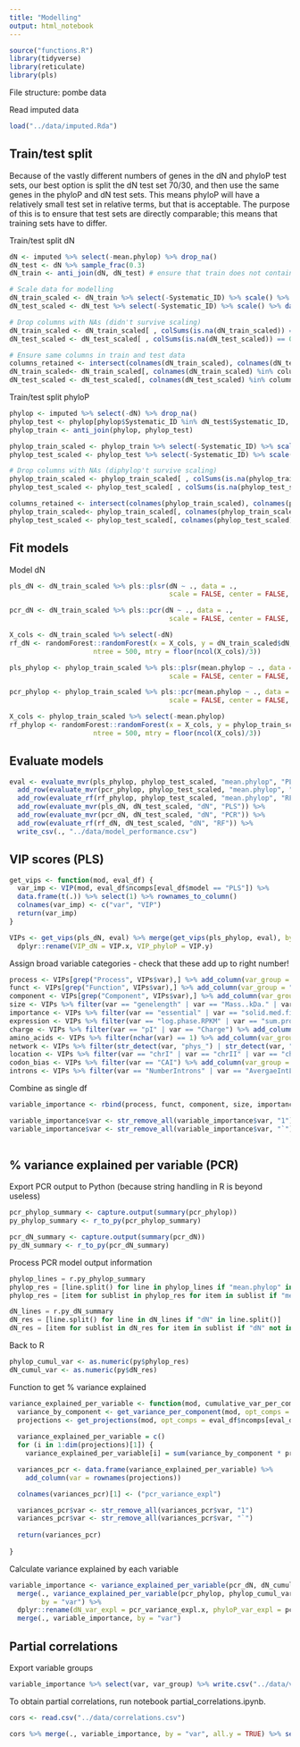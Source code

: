 ```yaml
---
title: "Modelling"
output: html_notebook
---
```


```r
source("functions.R")
library(tidyverse)
library(reticulate)
library(pls)
```

File structure:
pombe
    <notebooks/scripts>
data
    <data files>



Read imputed data
```r
load("../data/imputed.Rda")
```


## Train/test split
Because of the vastly different numbers of genes in the dN and phyloP test sets, 
our best option is split the dN test set 70/30, and then use the same genes in the
phyloP and dN test sets. This means phyloP will have a relatively small test set 
in relative terms, but that is acceptable. The purpose of this is to ensure that 
test sets are directly comparable; this means that training sets have to differ.

Train/test split dN
```r
dN <- imputed %>% select(-mean.phylop) %>% drop_na()
dN_test <- dN %>% sample_frac(0.3)
dN_train <- anti_join(dN, dN_test) # ensure that train does not contain any genes from test

# Scale data for modelling
dN_train_scaled <- dN_train %>% select(-Systematic_ID) %>% scale() %>% data.frame() %>% cbind(dN_train$Systematic_ID)
dN_test_scaled <- dN_test %>% select(-Systematic_ID) %>% scale() %>% data.frame() %>% cbind(dN_test$Systematic_ID)

# Drop columns with NAs (didn't survive scaling)
dN_train_scaled <- dN_train_scaled[ , colSums(is.na(dN_train_scaled)) == 0]
dN_test_scaled <- dN_test_scaled[ , colSums(is.na(dN_test_scaled)) == 0]

# Ensure same columns in train and test data
columns_retained <- intersect(colnames(dN_train_scaled), colnames(dN_test_scaled))
dN_train_scaled<- dN_train_scaled[, colnames(dN_train_scaled) %in% columns_retained]
dN_test_scaled <- dN_test_scaled[, colnames(dN_test_scaled) %in% columns_retained]
```

Train/test split phyloP
```r
phylop <- imputed %>% select(-dN) %>% drop_na()
phylop_test <- phylop[phylop$Systematic_ID %in% dN_test$Systematic_ID, ]
phylop_train <- anti_join(phylop, phylop_test)

phylop_train_scaled <- phylop_train %>% select(-Systematic_ID) %>% scale() %>% data.frame() %>% cbind(phylop_train$Systematic_ID)
phylop_test_scaled <- phylop_test %>% select(-Systematic_ID) %>% scale() %>% data.frame() %>% cbind(phylop_test$Systematic_ID)

# Drop columns with NAs (diphylop't survive scaling)
phylop_train_scaled <- phylop_train_scaled[ , colSums(is.na(phylop_train_scaled)) == 0]
phylop_test_scaled <- phylop_test_scaled[ , colSums(is.na(phylop_test_scaled)) == 0]

columns_retained <- intersect(colnames(phylop_train_scaled), colnames(phylop_test_scaled))
phylop_train_scaled<- phylop_train_scaled[, colnames(phylop_train_scaled) %in% columns_retained]
phylop_test_scaled <- phylop_test_scaled[, colnames(phylop_test_scaled) %in% columns_retained]
```


## Fit models

Model dN
```r
pls_dN <- dN_train_scaled %>% pls::plsr(dN ~ ., data = .,
                                        scale = FALSE, center = FALSE, validation = "CV")

pcr_dN <- dN_train_scaled %>% pls::pcr(dN ~ ., data = .,
                                        scale = FALSE, center = FALSE, validation = "CV")

X_cols <- dN_train_scaled %>% select(-dN)
rf_dN <- randomForest::randomForest(x = X_cols, y = dN_train_scaled$dN,
                     ntree = 500, mtry = floor(ncol(X_cols)/3))
```



```r
pls_phylop <- phylop_train_scaled %>% pls::plsr(mean.phylop ~ ., data = .,
                                        scale = FALSE, center = FALSE, validation = "CV")

pcr_phylop <- phylop_train_scaled %>% pls::pcr(mean.phylop ~ ., data = .,
                                        scale = FALSE, center = FALSE, validation = "CV")

X_cols <- phylop_train_scaled %>% select(-mean.phylop)
rf_phylop <- randomForest::randomForest(x = X_cols, y = phylop_train_scaled$mean.phylop,
                     ntree = 500, mtry = floor(ncol(X_cols)/3))
```


## Evaluate models
```r
eval <- evaluate_mvr(pls_phylop, phylop_test_scaled, "mean.phylop", "PLS") %>%
  add_row(evaluate_mvr(pcr_phylop, phylop_test_scaled, "mean.phylop", "PCR")) %>%
  add_row(evaluate_rf(rf_phylop, phylop_test_scaled, "mean.phylop", "RF")) %>%
  add_row(evaluate_mvr(pls_dN, dN_test_scaled, "dN", "PLS")) %>%
  add_row(evaluate_mvr(pcr_dN, dN_test_scaled, "dN", "PCR")) %>%
  add_row(evaluate_rf(rf_dN, dN_test_scaled, "dN", "RF")) %>%
  write_csv(., "../data/model_performance.csv")
```

## VIP scores (PLS)
```r
get_vips <- function(mod, eval_df) {
  var_imp <- VIP(mod, eval_df$ncomps[eval_df$model == "PLS"]) %>%
  data.frame(t(.)) %>% select(1) %>% rownames_to_column()
  colnames(var_imp) <- c("var", "VIP")
  return(var_imp)
}

VIPs <- get_vips(pls_dN, eval) %>% merge(get_vips(pls_phylop, eval), by = "var") %>%
  dplyr::rename(VIP_dN = VIP.x, VIP_phyloP = VIP.y)
```

Assign broad variable categories - check that these add up to right number!

```r
process <- VIPs[grep("Process", VIPs$var),] %>% add_column(var_group = "Process")
funct <- VIPs[grep("Function", VIPs$var),] %>% add_column(var_group = "Function")
component <- VIPs[grep("Component", VIPs$var),] %>% add_column(var_group = "Component")
size <- VIPs %>% filter(var == "genelength" | var == "Mass..kDa." | var == "Residues") %>% add_column(var_group = "Size")
importance <- VIPs %>% filter(var == "essential" | var == "solid.med.fitness") %>% add_column(var_group = "Functional importance")
expression <- VIPs %>% filter(var == "log.phase.RPKM" | var == "sum.protein.cpc" | var == "sum.mRNA.cpc")  %>% add_column(var_group = "Expression")
charge <- VIPs %>% filter(var == "pI" | var == "Charge") %>% add_column(var_group = "Charge")
amino_acids <- VIPs %>% filter(nchar(var) == 1) %>% add_column(var_group = "Amino acid content")
network <- VIPs %>% filter(str_detect(var, "phys_") | str_detect(var, "funct_"))  %>% add_column(var_group = "Network centrality")
location <- VIPs %>% filter(var == "chrI" | var == "chrII" | var == "chrIII" | var == "genomic_location" | var == "Rel_telomere" | var == "Rel_centromere" | var == "start" | var == "end") %>% add_column(var_group = "Genomic location")
codon_bias <- VIPs %>% filter(var == "CAI") %>% add_column(var_group = "Codon bias")
introns <- VIPs %>% filter(var == "NumberIntrons" | var == "AvergaeIntLength") %>% add_column(var_group = "Introns")
```

Combine as single df
```r
variable_importance <- rbind(process, funct, component, size, importance, expression, charge, amino_acids, network, location, codon_bias, introns)

variable_importance$var <- str_remove_all(variable_importance$var, "1")
variable_importance$var <- str_remove_all(variable_importance$var, "`")
  
```


## % variance explained per variable (PCR)

Export PCR output to Python (because string handling in R is beyond useless)
```r
pcr_phylop_summary <- capture.output(summary(pcr_phylop))
py_phylop_summary <- r_to_py(pcr_phylop_summary)

pcr_dN_summary <- capture.output(summary(pcr_dN))
py_dN_summary <- r_to_py(pcr_dN_summary)

```

Process PCR model output information
```python
phylop_lines = r.py_phylop_summary
phylop_res = [line.split() for line in phylop_lines if "mean.phylop" in line.split()]
phylop_res = [item for sublist in phylop_res for item in sublist if "mean.phylop" not in item]

dN_lines = r.py_dN_summary
dN_res = [line.split() for line in dN_lines if "dN" in line.split()]
dN_res = [item for sublist in dN_res for item in sublist if "dN" not in item]
``` 

Back to R
```r
phylop_cumul_var <- as.numeric(py$phylop_res)
dN_cumul_var <- as.numeric(py$dN_res)
```

Function to get % variance explained
```r
variance_explained_per_variable <- function(mod, cumulative_var_per_comp, eval_df, y) {
  variance_by_component <- get_variance_per_component(mod, opt_comps = eval_df$ncomps[eval_df$model == "PCR" & eval_df$y == y], dN_cumul_var)
  projections <- get_projections(mod, opt_comps = eval_df$ncomps[eval_df$model == "PCR" & eval_df$y == y]) 
  
  variance_explained_per_variable = c()
  for (i in 1:dim(projections)[1]) {
    variance_explained_per_variable[i] = sum(variance_by_component * projections[i, ])}

  variances_pcr <- data.frame(variance_explained_per_variable) %>%
    add_column(var = rownames(projections))

  colnames(variances_pcr)[1] <- ("pcr_variance_expl")

  variances_pcr$var <- str_remove_all(variances_pcr$var, "1")
  variances_pcr$var <- str_remove_all(variances_pcr$var, "`")
  
  return(variances_pcr)
  
}

```

Calculate variance explained by each variable
```r
variable_importance <- variance_explained_per_variable(pcr_dN, dN_cumul_var, eval, y = "dN") %>%
  merge(., variance_explained_per_variable(pcr_phylop, phylop_cumul_var, eval, y = "mean.phylop"),
        by = "var") %>%
  dplyr::rename(dN_var_expl = pcr_variance_expl.x, phyloP_var_expl = pcr_variance_expl.y) %>%
  merge(., variable_importance, by = "var")
```



## Partial correlations

Export variable groups
```r
variable_importance %>% select(var, var_group) %>% write.csv("../data/variable_groups.csv")
```

To obtain partial correlations, run notebook partial_correlations.ipynb.

```r
cors <- read.csv("../data/correlations.csv")
```

```r
cors %>% merge(., variable_importance, by = "var", all.y = TRUE) %>% select(-group_x, -group_y) %>% write.csv("../data/variable_importance.csv")
```





